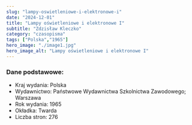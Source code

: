 ```yaml
---
slug: "lampy-oswietleniowe-i-elektronowe-i"
date: "2024-12-01"
title: "Lampy oświetleniowe i elektronowe I"
subtitle: "Zdzisław Kleczko"
category: "czasopisma"
tags: ["Polska","1965"]
hero_image: "./image1.jpg"
hero_image_alt: "Lampy oświetleniowe i elektronowe I"
---
```


### Dane podstawowe:

- Kraj wydania: Polska
- Wydawnictwo: Państwowe Wydawnictwa Szkolnictwa Zawodowego; Warszawa
- Rok wydania: 1965
- Okładka: Twarda
- Liczba stron: 276

